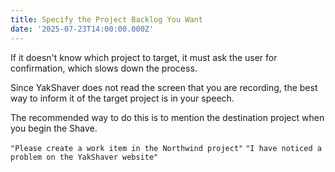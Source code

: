 ```yaml
---
title: Specify the Project Backlog You Want
date: '2025-07-23T14:00:00.000Z'
---
```

If it doesn't know which project to target, it must ask the user for confirmation, which slows down the process.

Since YakShaver does not read the screen that you are recording, the best way to inform it of the target project is in your speech.

The recommended way to do this is to mention the destination project when you begin the Shave.

`"Please create a work item in the Northwind project"`
`"I have noticed a problem on the YakShaver website"`
